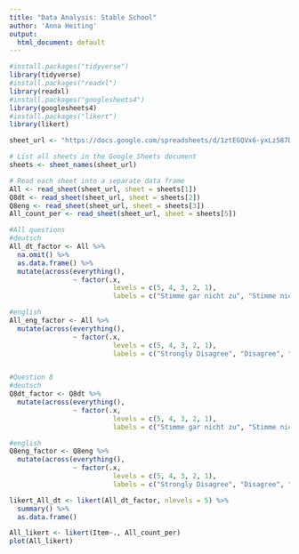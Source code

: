 ```yaml
---
title: "Data Analysis: Stable School"
author: 'Anna Heiting'
output:
  html_document: default
--- 
```


```r
#install.packages("tidyverse")
library(tidyverse)
#install.packages("readxl")
library(readxl)
#install.packages("googlesheets4")
library(googlesheets4)
#install.packages("likert")
library(likert)

sheet_url <- "https://docs.google.com/spreadsheets/d/1ztEGQVx6-yxLz587DlWl6xOpdQvGJrqjYMRathBrU18/edit?usp=sharing"

# List all sheets in the Google Sheets document
sheets <- sheet_names(sheet_url)

# Read each sheet into a separate data frame
All <- read_sheet(sheet_url, sheet = sheets[1])
Q8dt <- read_sheet(sheet_url, sheet = sheets[2])
Q8eng <- read_sheet(sheet_url, sheet = sheets[3])
All_count_per <- read_sheet(sheet_url, sheet = sheets[5])
```

``` r
#All questions
#deutsch
All_dt_factor <- All %>%
  na.omit() %>%
  as.data.frame() %>%
  mutate(across(everything(), 
                ~ factor(.x, 
                          levels = c(5, 4, 3, 2, 1), 
                          labels = c("Stimme gar nicht zu", "Stimme nicht zu", "Neutral", "Stimme zu", "Stimme sehr zu"))))

#english
All_eng_factor <- All %>%
  mutate(across(everything(), 
                ~ factor(.x, 
                          levels = c(5, 4, 3, 2, 1), 
                          labels = c("Strongly Disagree", "Disagree", "Neutral", "Agree", "Strongly Agree"))))


#Question 8
#deutsch
Q8dt_factor <- Q8dt %>%
  mutate(across(everything(), 
                ~ factor(.x, 
                          levels = c(5, 4, 3, 2, 1), 
                          labels = c("Stimme gar nicht zu", "Stimme nicht zu", "Neutral", "Stimme zu", "Stimme sehr zu"))))

#english
Q8eng_factor <- Q8eng %>%
  mutate(across(everything(), 
                ~ factor(.x, 
                          levels = c(5, 4, 3, 2, 1), 
                          labels = c("Strongly Disagree", "Disagree", "Neutral", "Agree", "Strongly Agree"))))
```

``` r
likert_All_dt <- likert(All_dt_factor, nlevels = 5) %>%
  summary() %>%
  as.data.frame()
```



``` r
All_likert <- likert(Item~., All_count_per)
plot(All_likert)
```
